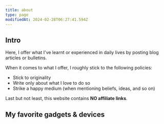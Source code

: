 ```yaml
---
title: about
type: page
modifiedAt: 2024-02-28T06:27:41.594Z
---
```

## Intro

Here, I offer what I've learnt or experienced in daily lives by posting blog articles or bulletins.

When it comes to what I offer, I roughly stick to the following policies:

- Stick to originality
- Write only about what I love to do so
- Strike a happy medium (when mentioning beliefs, ideas, and so on)

Last but not least, this website contains **NO affiliate links**.

## My favorite gadgets & devices
